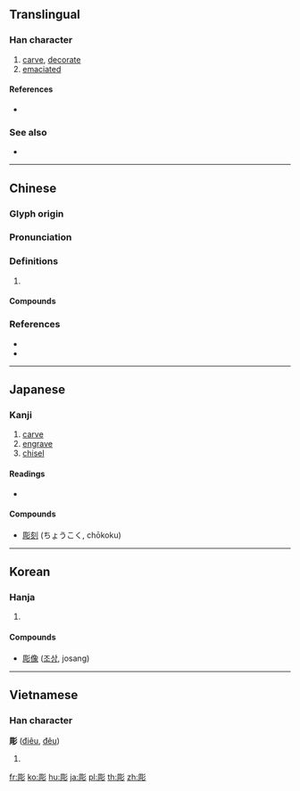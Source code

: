{{also|雕}}
==Translingual==

===Han character===
{{Han char|rn=59|rad=彡|as=08|sn=11|four=72222|canj=BRHHH|ids=⿰周彡}}

# [[carve]], [[decorate]]
# [[emaciated]]

====References====
* {{Han ref|kx=0363.230|dkj=09995|dj=0683.030|hdz=20855.040|uh=5F6B|ud=24427|bh=B16E|bd=45422}}

===See also===
* {{l|mul|雕}}

----

==Chinese==
{{zh-forms}}

===Glyph origin===
{{Han etym}}

===Pronunciation===
{{zh-pron
|m=diāo
|c=tiu1,diu1
|mn=tiau
|mc=y
|oc=y
|cat=
}}

===Definitions===
{{zh-hanzi}}

# {{rfdef|zh}}

====Compounds====
{{zh-der|彫刻|彫勵|彫啄|彫喪|彫弓|彫敝|彫梁畫棟|彫殘|彫牆|彫瑑|彫蟲|彫蟲篆刻|彫謝|彫零|彫章鏤句|彫颼|彫騷|文擅彫龍|朽棘不彫|民生彫敝|花彫}}

===References===
* {{R:twedu|A01272}}
* {{R:yue:Hanzi}}

----

==Japanese==

===Kanji===
{{ja-kanji|grade=c|rs=彡08}}

# [[carve]]
# [[engrave]]
# [[chisel]]

====Readings====
* {{ja-readings|on=[[ちょう]] (chō)|kun=[[ほる]] (horu)}}

====Compounds====
* [[彫刻]] (ちょうこく, chōkoku)

----

==Korean==

===Hanja===
{{ko-hanja|hangeul=조|eumhun=|rv=jo|mr=cho|y=co}}

# {{defn|lang=ko|sort=彡08}}

====Compounds====
* [[彫像]] ([[조상]], josang)

----

==Vietnamese==

===Han character===
'''彫''' ([[điêu]], [[đêu]])

# {{defn|lang=vi}}

[[fr:彫]]
[[ko:彫]]
[[hu:彫]]
[[ja:彫]]
[[pl:彫]]
[[th:彫]]
[[zh:彫]]